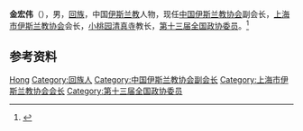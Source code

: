 '''金宏伟'''（{{bd|？|}}），男，[[回族|回族]]，中国[[伊斯兰教|伊斯兰教]]人物，现任[[中国伊斯兰教协会|中国伊斯兰教协会]]副会长，[[上海市伊斯兰教协会|上海市伊斯兰教协会]]会长，[[小桃园清真寺|小桃园清真寺]]教长，[[第十三届全国政协委员|第十三届全国政协委员]]。<ref>{{Cite web|title=金宏伟委员再次当选市伊斯兰教协会会长|url=http://www.spcsc.sh.cn/n1939/n1940/n1943/n2039/n2092/u1ai141346.html|accessdate=2020-12-08|work=上海人大}}</ref>

== 参考资料 ==
{{reflist}}

{{中国人物小作品}}
{{Navboxes 
| title  = 金宏伟在[[中国伊斯兰教协会|中国伊斯兰教协会]]的职务
| list1  =
{{中国伊斯兰教协会第十届委员会}}
}}

{{Authority control}}
{{DEFAULTSORT:Jin金}}
[[Category:金姓|Hong]]
[[Category:回族人|Category:回族人]]
[[Category:中国伊斯兰教协会副会长|Category:中国伊斯兰教协会副会长]]
[[Category:上海市伊斯兰教协会会长|Category:上海市伊斯兰教协会会长]]
[[Category:第十三届全国政协委员|Category:第十三届全国政协委员]]